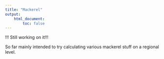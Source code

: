 ```yaml
---
title: "Mackerel"
output:
    html_document:
        toc: false
---
```


!!! Still working on it!!!

So far mainly intended to try calculating various mackerel stuff on a regional level.

